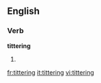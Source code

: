 ==English==

===Verb===
'''tittering'''

# {{present participle of|titter}}

[[fr:tittering]]
[[it:tittering]]
[[vi:tittering]]